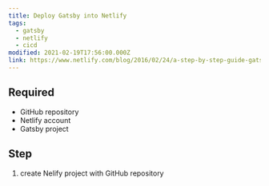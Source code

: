 ```yaml
---
title: Deploy Gatsby into Netlify
tags:
  - gatsby
  - netlify
  - cicd
modified: 2021-02-19T17:56:00.000Z
link: https://www.netlify.com/blog/2016/02/24/a-step-by-step-guide-gatsby-on-netlify/
---
```


## Required

- GitHub repository
- Netlify account
- Gatsby project

## Step

1. create Nelify project with GitHub repository
